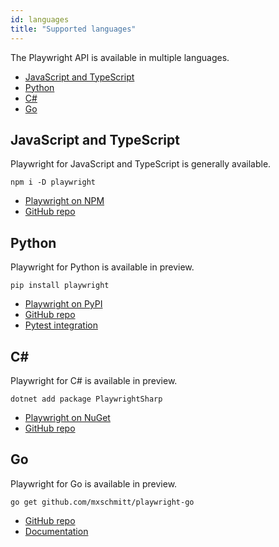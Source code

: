 ```yaml
---
id: languages
title: "Supported languages"
---
```



The Playwright API is available in multiple languages.

<!-- GEN:toc -->
- [JavaScript and TypeScript](#javascript-and-typescript)
- [Python](#python)
- [C#](#c)
- [Go](#go)
<!-- GEN:stop -->

## JavaScript and TypeScript

Playwright for JavaScript and TypeScript is generally available.

```
npm i -D playwright
```

* [Playwright on NPM](https://www.npmjs.com/package/playwright)
* [GitHub repo](https://github.com/microsoft/playwright)

## Python

Playwright for Python is available in preview.

```
pip install playwright
```

* [Playwright on PyPI](https://pypi.org/project/playwright/)
* [GitHub repo](https://github.com/microsoft/playwright-python)
* [Pytest integration](https://github.com/microsoft/playwright-pytest)

## C#

Playwright for C# is available in preview.

```
dotnet add package PlaywrightSharp
```

* [Playwright on NuGet](https://www.nuget.org/packages/PlaywrightSharp/)
* [GitHub repo](https://github.com/hardkoded/playwright-sharp)

## Go

Playwright for Go is available in preview.

```
go get github.com/mxschmitt/playwright-go
```

* [GitHub repo](https://github.com/mxschmitt/playwright-go)
* [Documentation](https://pkg.go.dev/github.com/mxschmitt/playwright-go?tab=doc)
